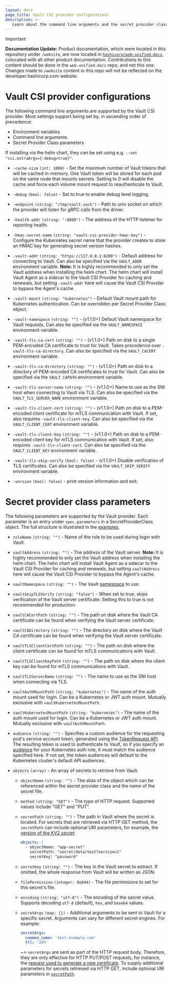 ```yaml
---
layout: docs
page_title: Vault CSI provider configurations
description: >-
   Learn about the command line arguments and the secret provider class parameters supported by the Vault CSI provider.
---
```


> [!IMPORTANT]  
> **Documentation Update:** Product documentation, which were located in this repository under `/website`, are now located in [`hashicorp/web-unified-docs`](https://github.com/hashicorp/web-unified-docs), colocated with all other product documentation. Contributions to this content should be done in the `web-unified-docs` repo, and not this one. Changes made to `/website` content in this repo will not be reflected on the developer.hashicorp.com website.

# Vault CSI provider configurations

The following command line arguments are supported by the Vault CSI provider.
Most settings support being set by, in ascending order of precedence:

- Environment variables
- Command line arguments
- Secret Provider Class parameters

If installing via the helm chart, they can be set using e.g.
`--set "csi.extraArgs={-debug=true}"`.

- `-cache-size` `(int: 1000)` - Set the maximum number of Vault tokens that will
  be cached in-memory. One Vault token will be stored for each pod on the same
  node that mounts secrets. Setting to 0 will disable the cache and force each
  volume mount request to reauthenticate to Vault.

- `-debug` `(bool: false)` - Set to true to enable debug level logging.

- `-endpoint` `(string: "/tmp/vault.sock")` - Path to unix socket on which the
  provider will listen for gRPC calls from the driver.

- `-health-addr` `(string: ":8080")` - The address of the HTTP listener
  for reporting health.

- `-hmac-secret-name` `(string: "vault-csi-provider-hmac-key")` - Configure the
  Kubernetes secret name that the provider creates to store an HMAC key for
  generating secret version hashes.

- `-vault-addr` `(string: "https://127.0.0.1:8200")` - Default address
  for connecting to Vault. Can also be specified via the `VAULT_ADDR` environment
  variable. **Note:** It is highly recommended to only set the Vault address when
  installing the helm chart. The helm chart will install Vault Agent as a sidecar
  to the Vault CSI Provider for caching and renewals, but setting `-vault-addr`
  here will cause the Vault CSI Provider to bypass the Agent's cache.

- `-vault-mount` `(string: "kubernetes")` - Default Vault mount path
  for Kubernetes authentication. Can be overridden per Secret Provider Class
  object.

- `-vault-namespace` `(string: "")` - (v1.1.0+) Default Vault namespace for Vault
  requests. Can also be specified via the `VAULT_NAMESPACE` environment variable.

- `-vault-tls-ca-cert` `(string: "")` - (v1.1.0+) Path on disk to a single
  PEM-encoded CA certificate to trust for Vault. Takes precedence over
  `-vault-tls-ca-directory`. Can also be specified via the `VAULT_CACERT`
  environment variable.

- `-vault-tls-ca-directory` `(string: "")` - (v1.1.0+) Path on disk to a
  directory of PEM-encoded CA certificates to trust for Vault. Can also be
  specified via the `VAULT_CAPATH` environment variable.

- `-vault-tls-server-name` `(string: "")` - (v1.1.0+) Name to use as the SNI
  host when connecting to Vault via TLS. Can also be specified via the
  `VAULT_TLS_SERVER_NAME` environment variable.

- `-vault-tls-client-cert` `(string: "")` - (v1.1.0+) Path on disk to a
  PEM-encoded client certificate for mTLS communication with Vault. If set,
  also requires `-vault-tls-client-key`. Can also be specified via the
  `VAULT_CLIENT_CERT` environment variable.

- `-vault-tls-client-key` `(string: "")` - (v1.1.0+) Path on disk to a
  PEM-encoded client key for mTLS communication with Vault. If set, also
  requires `-vault-tls-client-cert`. Can also be specified via the
  `VAULT_CLIENT_KEY` environment variable.

- `-vault-tls-skip-verify` `(bool: false)` - (v1.1.0+) Disable verification of
  TLS certificates. Can also be specified via the `VAULT_SKIP_VERIFY` environment
  variable.

- `-version` `(bool: false)` - print version information and exit.


# Secret provider class parameters

The following parameters are supported by the Vault provider. Each parameter is
an entry under `spec.parameters` in a SecretProviderClass object. The full
structure is illustrated in the [examples](/vault/docs/platform/k8s/csi/examples).

- `roleName` `(string: "")` - Name of the role to be used during login with Vault.

- `vaultAddress` `(string: "")` - The address of the Vault server. **Note:** It is
  highly recommended to only set the Vault address when installing the helm chart.
  The helm chart will install Vault Agent as a sidecar to the Vault CSI Provider
  for caching and renewals, but setting `vaultAddress` here will cause the Vault
  CSI Provider to bypass the Agent's cache.

- `vaultNamespace` `(string: "")` - The Vault [namespace](/vault/docs/enterprise/namespaces) to use.

- `vaultSkipTLSVerify` `(string: "false")` - When set to true, skips verification of the Vault server
  certificate. Setting this to true is not recommended for production.

- `vaultCACertPath` `(string: "")` - The path on disk where the Vault CA certificate can be found
  when verifying the Vault server certificate.

- `vaultCADirectory` `(string: "")` - The directory on disk where the Vault CA certificate can be found
  when verifying the Vault server certificate.

- `vaultTLSClientCertPath` `(string: "")` - The path on disk where the client certificate can be found
  for mTLS communications with Vault.

- `vaultTLSClientKeyPath` `(string: "")` - The path on disk where the client key can be found
  for mTLS communications with Vault.

- `vaultTLSServerName` `(string: "")` - The name to use as the SNI host when connecting via TLS.

- `vaultAuthMountPath` `(string: "kubernetes")` - The name of the auth mount used for login.
  Can be a Kubernetes or JWT auth mount. Mutually exclusive with `vaultKubernetesMountPath`.

- `vaultKubernetesMountPath` `(string: "kubernetes")` - The name of the auth mount used for login.
  Can be a Kubernetes or JWT auth mount. Mutually exclusive with `vaultAuthMountPath`.

- `audience` `(string: "")` - Specifies a custom audience for the requesting pod's service account token,
  generated using the
  [TokenRequest API](https://kubernetes.io/docs/reference/kubernetes-api/authentication-resources/token-request-v1/#TokenRequestSpec).
  The resulting token is used to authenticate to Vault, so if you specify an
  [audience](/vault/api-docs/auth/kubernetes#audience) for your Kubernetes auth
  role, it must match the audience specified here. If not set, the token audiences will default to
  the Kubernetes cluster's default API audiences.

- `objects` `(array)` - An array of secrets to retrieve from Vault.

  - `objectName` `(string: "")` - The alias of the object which can be referenced within the secret provider class and
  the name of the secret file.

  - `method` `(string: "GET")` - The type of HTTP request. Supported values include "GET" and "PUT".

  - `secretPath` `(string: "")` - The path in Vault where the secret is located.
    For secrets that are retrieved via HTTP GET method, the `secretPath` can include optional URI parameters,
    for example, the [version of the KV2 secret](/vault/api-docs/secret/kv/kv-v2#read-secret-version):

    ```yaml
    objects: |
      - objectName: "app-secret"
        secretPath: "secret/data/test?version=1"
        secretKey: "password"
    ```

  - `secretKey` `(string: "")` - The key in the Vault secret to extract. If omitted, the whole response from Vault will be written as JSON.

  - `filePermission` `(integer: 0o644)` - The file permissions to set for this secret's file.

  - `encoding` `(string: "utf-8")` - The encoding of the secret value. Supports decoding `utf-8` (default), `hex`, and `base64` values.

  - `secretArgs` `(map: {})` - Additional arguments to be sent to Vault for a specific secret. Arguments can vary
    for different secret engines. For example:

    ```yaml
    secretArgs:
      common_name: 'test.example.com'
      ttl: '24h'
    ```

    ~> `secretArgs` are sent as part of the HTTP request body. Therefore, they are only effective for HTTP PUT/POST requests, for instance,
        the [request used to generate a new certificate](/vault/api-docs/secret/pki#generate-certificate).
        To supply additional parameters for secrets retrieved via HTTP GET, include optional URI parameters in [`secretPath`](#secretpath).
